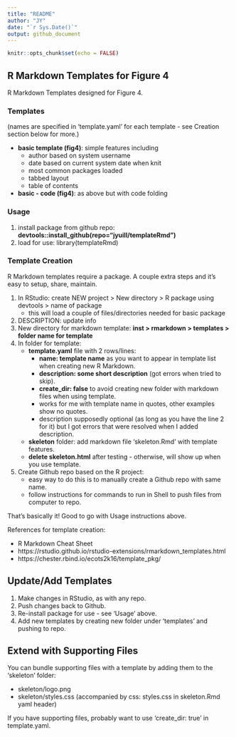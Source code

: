 ```yaml
---
title: "README"
author: "JY"
date: "`r Sys.Date()`"
output: github_document
---
```


```r
knitr::opts_chunk$set(echo = FALSE)
```

## R Markdown Templates for Figure 4

R Markdown Templates designed for Figure 4.

### Templates

(names are specified in 'template.yaml' for each template - see Creation section below for more.)

* **basic template (fig4)**: simple features including
    + author based on system username
    + date based on current system date when knit
    + most common packages loaded
    + tabbed layout
    + table of contents
* **basic - code (fig4)**: as above but with code folding

### Usage

1. install package from github repo: **devtools::install_github(repo="jyuill/templateRmd")**
2. load for use: library(templateRmd)

### Template Creation

R Markdown templates require a package. A couple extra steps and it's easy to setup, share, maintain.

1. In RStudio: create NEW project > New directory > R package using devtools > name of package
    + this will load a couple of files/directories needed for basic package
2. DESCRIPTION: update info
3. New directory for markdown template: **inst > rmarkdown > templates > folder name for template**
4. In folder for template:
    + **template.yaml** file with 2 rows/lines: 
        + **name: template name** as you want to appear in template list when creating new R Markdown.
        + **description: some short description** (got errors when tried to skip).
        + **create_dir: false** to avoid creating new folder with markdown files when using template.
        + works for me with template name in quotes, other examples show no quotes.
        + description supposedly optional (as long as you have the line 2 for it) but I got errors that were resolved when I added description.
    + **skeleton** folder: add markdown file 'skeleton.Rmd' with template features.
    + **delete skeleton.html** after testing - otherwise, will show up when you use template.
5. Create Github repo based on the R project:
    + easy way to do this is to manually create a Github repo with same name.
    + follow instructions for commands to run in Shell to push files from computer to repo.

That's basically it! Good to go with Usage instructions above.

References for template creation:

* R Markdown Cheat Sheet
* https://rstudio.github.io/rstudio-extensions/rmarkdown_templates.html
* https://chester.rbind.io/ecots2k16/template_pkg/

## Update/Add Templates

1. Make changes in RStudio, as with any repo.
2. Push changes back to Github.
3. Re-install package for use - see 'Usage' above.
4. Add new templates by creating new folder under 'templates' and pushing to repo.

## Extend with Supporting Files

You can bundle supporting files with a template by adding them to the 'skeleton' folder:

* skeleton/logo.png
* skeleton/styles.css (accompanied by css: styles.css in skeleton.Rmd yaml header)

If you have supporting files, probably want to use 'create_dir: true' in template.yaml.


